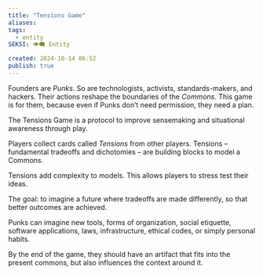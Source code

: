 ```yaml
---
title: "Tensions Game"
aliases: 
tags:
  - entity
SEKSI: 👁️‍🗨️ Entity

created: 2024-10-14 06:52
publish: true
---
```




Founders are _Punks_. So are technologists, activists, standards-makers, and hackers. Their actions reshape the boundaries of the _Commons_. This game is for them, because even if Punks don’t need permission, they need a plan.

The Tensions Game is a protocol to improve sensemaking and situational awareness through play.

Players collect cards called _Tensions_ from other players. Tensions – fundamental tradeoffs and dichotomies – are building blocks to model a Commons.

Tensions add complexity to models. This allows players to stress test their ideas.

The goal: to imagine a future where tradeoffs are made differently, so that better outcomes are achieved.

Punks can imagine new tools, forms of organization, social etiquette, software applications, laws, infrastructure, ethical codes, or simply personal habits.

By the end of the game, they should have an artifact that fits into the present commons, but also influences the context around it.
